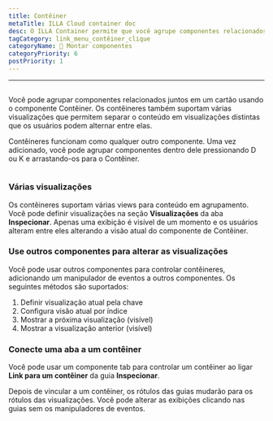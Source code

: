 ```yaml
---
title: Contêiner
metaTitle: ILLA Cloud container doc
desc: O ILLA Container permite que você agrupe componentes relacionados juntos em um cartão
tagCategory: link_menu_contêiner_clique
categoryName: 🧬 Montar componentes
categoryPriority: 6
postPriority: 1
---
```


* * *

## <Heading hidden>Contêiner</Heading>

Você pode agrupar componentes relacionados juntos em um cartão usando o componente Contêiner. Os contêineres também suportam várias visualizações que permitem separar o conteúdo em visualizações distintas que os usuários podem alternar entre elas.

Contêineres funcionam como qualquer outro componente. Uma vez adicionado, você pode agrupar componentes dentro dele pressionando D ou K e arrastando-os para o Contêiner.

<img
  src='https://cdn.illacloud.com/official-website/img/docs/assemble/container.png'
  alt=""
/>

### Várias visualizações

Os contêineres suportam várias views para conteúdo em agrupamento. Você pode definir visualizações na seção **Visualizações** da aba **Inspecionar**. Apenas uma exibição é visível de um momento e os usuários alteram entre eles alterando a visão atual do componente de Contêiner.

### Use outros componentes para alterar as visualizações

Você pode usar outros componentes para controlar contêineres, adicionando um manipulador de eventos a outros componentes. Os seguintes métodos são suportados:

1.  Definir visualização atual pela chave
2.  Configura visão atual por índice
3.  Mostrar a próxima visualização (visível)
4.  Mostrar a visualização anterior (visível)

### Conecte uma aba a um contêiner

Você pode usar um componente tab para controlar um contêiner ao ligar **Link para um contêiner** da guia **Inspecionar**.

Depois de vincular a um contêiner, os rótulos das guias mudarão para os rótulos das visualizações. Você pode alterar as exibições clicando nas guias sem os manipuladores de eventos. 
